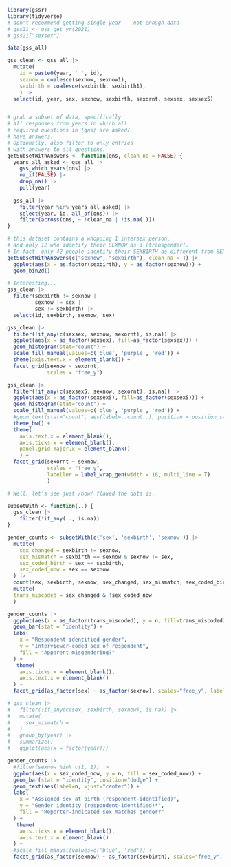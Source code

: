 ```r
library(gssr)
library(tidyverse)
# don't recommend getting single year -- not enough data
# gss21 <- gss_get_yr(2021)
# gss21["sexsex"]


```

```r
data(gss_all)
```

```r
gss_clean <- gss_all |>
  mutate(
    id = paste0(year, '_', id),
    sexnow = coalesce(sexnow, sexnow1),
    sexbirth = coalesce(sexbirth, sexbirth1),
    ) |>
  select(id, year, sex, sexnow, sexbirth, sexornt, sexsex, sexsex5)
```
```r

```


```r
# grab a subset of data, specifically
# all responses from years in which all
# required questions in {qns} are asked/
# have answers.
# Optionally, also filter to only entries
# with answers to all questions.
getSubsetWithAnswers <- function(qns, clean_na = FALSE) {
  years_all_asked <- gss_all |>
    gss_which_years(qns) |>
    na_if(FALSE) |>
    drop_na() |>
    pull(year)
  
  gss_all |>
    filter(year %in% years_all_asked) |>
    select(year, id, all_of(qns)) |>
    filter(across(qns, ~ !clean_na | !is.na(.)))
}
```

```r
# this dataset contains a whopping 1 intersex person,
# and only 12 who identify their SEXNOW as 3 [transgender].
# In fact, only 42 people identify their SEXBIRTH as different from SEXNOW.
getSubsetWithAnswers(c("sexnow", "sexbirth"), clean_na = T) |>
  ggplot(aes(x = as.factor(sexbirth), y = as.factor(sexnow))) +
  geom_bin2d()
```
```r
# Interesting...
gss_clean |> 
  filter(sexbirth != sexnow |
         sexnow != sex |
         sex != sexbirth) |> 
  select(id, sexbirth, sexnow, sex)
```

```r
gss_clean |>
  filter(!if_any(c(sexsex, sexnow, sexornt), is.na)) |>
  ggplot(aes(x = as_factor(sexsex), fill=as_factor(sexsex))) +
  geom_histogram(stat="count") +
  scale_fill_manual(values=c('blue', 'purple', 'red')) +
  theme(axis.text.x = element_blank()) +
  facet_grid(sexnow ~ sexornt,
             scales = "free_y")
```
```r
gss_clean |>
  filter(!if_any(c(sexsex5, sexnow, sexornt), is.na)) |>
  ggplot(aes(x = as_factor(sexsex5), fill=as_factor(sexsex5))) +
  geom_histogram(stat="count") +
  scale_fill_manual(values=c('blue', 'purple', 'red')) +
  #geom_text(stat="count", aes(label=..count..), position = position_stack(vjust=.5), color="black") +
  theme_bw() + 
  theme(
    axis.text.x = element_blank(),
    axis.ticks.x = element_blank(),
    panel.grid.major.x = element_blank()
    ) +
  facet_grid(sexornt ~ sexnow,
             scales = "free_y",
             labeller = label_wrap_gen(width = 16, multi_line = T)
             )
```

```r
# Well, let's see just /how/ flawed the data is.

subsetWith <- function(..) {
  gss_clean |>
    filter(!if_any(.., is.na))
}
```
```r
gender_counts <- subsetWith(c('sex', 'sexbirth', 'sexnow')) |>
  mutate(
    sex_changed = sexbirth != sexnow,
    sex_mismatch = sexbirth == sexnow & sexnow != sex,
    sex_coded_birth = sex == sexbirth,
    sex_coded_now = sex == sexnow
  ) |>
  count(sex, sexbirth, sexnow, sex_changed, sex_mismatch, sex_coded_birth, sex_coded_now) |>
  mutate(
  trans_miscoded = sex_changed & !sex_coded_now
  )

gender_counts |>
  ggplot(aes(x = as_factor(trans_miscoded), y = n, fill=trans_miscoded)) +
  geom_bar(stat = "identity") +
  labs(
    x = "Respondent-identified gender",
    y = "Interviewer-coded sex of respondent",
    fill = "Apparent misgendering?"
  ) +
   theme(
    axis.ticks.x = element_blank(),
    axis.text.x = element_blank()
  ) +
  facet_grid(as_factor(sex) ~ as_factor(sexnow), scales="free_y", labeller = label_wrap_gen(width = 16, multi_line = T))

# gss_clean |> 
#   filter(!if_any(c(sex, sexbirth, sexnow), is.na)) |>
#   mutate(
#     sex_mismatch = 
#   )
#   group_by(year) |>
#   summarize()
#   ggplot(aes(x = factor(year)))
```
```r
gender_counts |>
  #filter(sexnow %in% c(1, 2)) |>
  ggplot(aes(x = sex_coded_now, y = n, fill = sex_coded_now)) +
  geom_bar(stat = "identity", position="dodge") +
  geom_text(aes(label=n, vjust="center")) +
  labs(
    x = "Assigned sex at birth (respondent-identified)",
    y = "Gender identity (respondent-identified)*",
    fill = "Reporter-indicated sex matches gender?"
  ) +
   theme(
    axis.ticks.x = element_blank(),
    axis.text.x = element_blank()
  ) +
  #scale_fill_manual(values=c('blue', 'red')) + 
  facet_grid(as_factor(sexnow) ~ as_factor(sexbirth), scales="free_y", labeller = label_wrap_gen(width = 16, multi_line = T))
```
